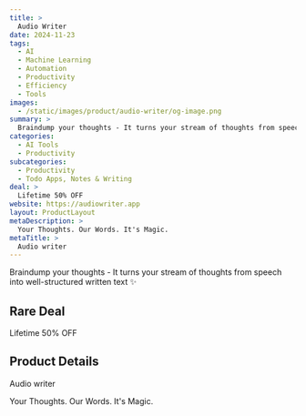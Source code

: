 ```yaml
---
title: >
  Audio Writer
date: 2024-11-23
tags:
  - AI
  - Machine Learning
  - Automation
  - Productivity
  - Efficiency
  - Tools
images:
  - /static/images/product/audio-writer/og-image.png
summary: >
  Braindump your thoughts - It turns your stream of thoughts from speech into well-structured written text ✨
categories:
  - AI Tools
  - Productivity
subcategories:
  - Productivity
  - Todo Apps, Notes & Writing
deal: >
  Lifetime 50% OFF
website: https://audiowriter.app
layout: ProductLayout
metaDescription: >
  Your Thoughts. Our Words. It's Magic.
metaTitle: >
  Audio writer
---
```

Braindump your thoughts - It turns your stream of thoughts from speech into well-structured written text ✨

## Rare Deal

Lifetime 50% OFF

## Product Details
Audio writer

Your Thoughts. Our Words. It's Magic.
